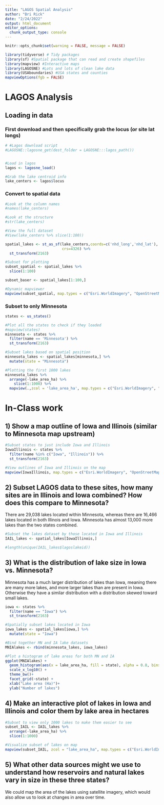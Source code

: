 ```yaml
---
title: "LAGOS Spatial Analysis"
author: "Bri Rick"
date: "2/24/2022"
output: html_document
editor_options: 
  chunk_output_type: console
---
```




```r
knitr::opts_chunk$set(warning = FALSE, message = FALSE) 

library(tidyverse) # Tidy packages
library(sf) #Spatial package that can read and create shapefiles 
library(mapview) #Interactive maps
library(LAGOSNE) #Lots and lots of clean lake data
library(USAboundaries) #USA states and counties
mapviewOptions(fgb = FALSE)
```


# LAGOS Analysis


## Loading in data


### First download and then specifically grab the locus (or site lat longs)

```r
# #Lagos download script
#LAGOSNE::lagosne_get(dest_folder = LAGOSNE:::lagos_path())


#Load in lagos
lagos <- lagosne_load()

#Grab the lake centroid info
lake_centers <- lagos$locus

```



### Convert to spatial data
```r
#Look at the column names
#names(lake_centers)

#Look at the structure
#str(lake_centers)

#View the full dataset
#View(lake_centers %>% slice(1:100))

spatial_lakes <- st_as_sf(lake_centers,coords=c('nhd_long','nhd_lat'),
                          crs=4326) %>%
  st_transform(2163)

#Subset for plotting
subset_spatial <- spatial_lakes %>%
  slice(1:100) 

subset_baser <- spatial_lakes[1:100,]

#Dynamic mapviewer
mapview(subset_spatial, map.types = c("Esri.WorldImagery", "OpenStreetMap.DE"))

```


### Subset to only Minnesota

```r
states <- us_states()

#Plot all the states to check if they loaded
#mapview(states)
minnesota <- states %>%
  filter(name == 'Minnesota') %>%
  st_transform(2163)

#Subset lakes based on spatial position
minnesota_lakes <- spatial_lakes[minnesota,] %>% 
  mutate(state = "Minnesota")

#Plotting the first 1000 lakes
minnesota_lakes %>%
  arrange(-lake_area_ha) %>%
    slice(1:1000) %>%
  mapview(.,zcol = 'lake_area_ha', map.types = c("Esri.WorldImagery", "OpenStreetMap.DE"))
```



# In-Class work


## 1) Show a map outline of Iowa and Illinois (similar to Minnesota map upstream)

```r
#Subset states to just include Iowa and Illinois
IowaIllinois <- states %>% 
  filter(name %in% c("Iowa", "Illinois")) %>% 
  st_transform(2163)

#View outlines of Iowa and Illinois on the map
mapview(IowaIllinois, map.types = c("Esri.WorldImagery", "OpenStreetMap.DE"))
```



## 2) Subset LAGOS data to these sites, how many sites are in Illinois and Iowa combined? How does this compare to Minnesota?

There are 29,038 lakes located within Minnesota, whereas there are 16,466 lakes located in both Illinois and Iowa. Minnesota has almost 13,000 more lakes than the two states combined. 

```r
#Subset the lakes dataset by those located in Iowa and Illinois
IAIL_lakes <- spatial_lakes[IowaIllinois,]

#length(unique(IAIL_lakes$lagoslakeid))
```


## 3) What is the distribution of lake size in Iowa vs. Minnesota?

Minnesota has a much larger distribution of lakes than Iowa, meaning there are many more lakes, and more larger lakes than are present in Iowa. Otherwise they have a similar distribution with a distribution skewed toward small lakes.

```r
iowa <- states %>% 
  filter(name == "Iowa") %>% 
  st_transform(2163)

#Spatially subset lakes located in Iowa
iowa_lakes <- spatial_lakes[iowa,] %>% 
  mutate(state = "Iowa")

#Bind together MN and IA lake datasets
MNIAlakes <- rbind(minnesota_lakes, iowa_lakes)

#Plot a histogram of lake areas for both MN and IA
ggplot(MNIAlakes) +
  geom_histogram(aes(x = lake_area_ha, fill = state), alpha = 0.8, bins = 50, color = "black", show.legend = FALSE) +
  scale_x_log10() +
  theme_bw()+
  facet_grid(~state) +
  xlab("Lake area (Ha)")+
  ylab("Number of lakes")
```


## 4) Make an interactive plot of lakes in Iowa and Illinois and color them by lake area in hectares

```r
#Subset to view only 1000 lakes to make them easier to see
subset_IAIL <- IAIL_lakes %>%
  arrange(-lake_area_ha) %>%
  slice(1:1000) 

#Visualize subset of lakes on map
mapview(subset_IAIL, zcol = "lake_area_ha", map.types = c("Esri.WorldImagery", "OpenStreetMap.DE"))
```


## 5) What other data sources might we use to understand how reservoirs and natural lakes vary in size in these three states? 

We could map the area of the lakes using satellite imagery, which would also allow us to look at changes in area over time. 

